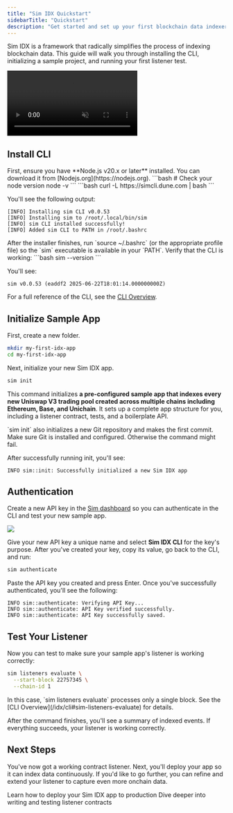 ```yaml
---
title: "Sim IDX Quickstart"
sidebarTitle: "Quickstart"
description: "Get started and set up your first blockchain data indexer in minutes."
---
```


Sim IDX is a framework that radically simplifies the process of indexing blockchain data.
This guide will walk you through installing the CLI, initializing a sample project, and running your first listener test.

<video
  id="sim-idx-hero-video"
  className="w-full aspect-video rounded-xl cursor-pointer"
  autoPlay
  muted
  loop
  playsInline
  noZoom
  controls
  src="https://dby10v016ygc2zna.public.blob.vercel-storage.com/Sim_IDX_Overview_01-f59KA9bRJG48nHIyC9STP7YZ2a356S.mp4"
/>

## Install CLI

<Steps>
<Step title="Download & Install Dependencies">
  First, ensure you have **Node.js v20.x or later** installed.
  You can download it from [Nodejs.org](https://nodejs.org).
  ```bash
  # Check your node version
  node -v 
  ```
</Step>
<Step title="Install the CLI">
  ```bash
  curl -L https://simcli.dune.com | bash
  ```

  You'll see the following output:

  ```text
  [INFO] Installing sim CLI v0.0.53
  [INFO] Installing sim to /root/.local/bin/sim
  [INFO] sim CLI installed successfully!
  [INFO] Added sim CLI to PATH in /root/.bashrc
  ```

  <Info>
    After the installer finishes, run `source ~/.bashrc` (or the appropriate profile file) so the `sim` executable is available in your `PATH`.
  </Info>

</Step>

<Step title="Verify Installation">
  Verify that the CLI is working:
  ```bash
  sim --version
  ```
  
  You'll see:
  
  ```
  sim v0.0.53 (eaddf2 2025-06-22T18:01:14.000000000Z)
  ```
</Step>
</Steps>

<Tip>For a full reference of the CLI, see the [CLI Overview](/idx/cli).</Tip>

## Initialize Sample App

First, create a new folder.

```bash
mkdir my-first-idx-app
cd my-first-idx-app
```

Next, initialize your new Sim IDX app.

```bash
sim init
```

This command initializes **a pre-configured sample app that indexes every new Uniswap V3 trading pool created across multiple chains including Ethereum, Base, and Unichain**.
It sets up a complete app structure for you, including a listener contract, tests, and a boilerplate API.

<Info>
  `sim init` also initializes a new Git repository and makes the first commit.
  Make sure Git is installed and configured. Otherwise the command might fail.
</Info>

After successfully running init, you'll see:

```text
INFO sim::init: Successfully initialized a new Sim IDX app
```

## Authentication

Create a new API key in the [Sim dashboard](https://sim.dune.com/) so you can authenticate in the CLI and test your new sample app.

<Frame caption="To generate a new API key, visit the Keys page and click the New button.">
  <img src="/images/idx/sim-idx-authentication.png" />
</Frame>

Give your new API key a unique name and select **Sim IDX CLI** for the key's purpose.
After you've created your key, copy its value, go back to the CLI, and run:

```bash
sim authenticate
```

Paste the API key you created and press Enter.
Once you've successfully authenticated, you'll see the following:

```
INFO sim::authenticate: Verifying API Key...
INFO sim::authenticate: API Key verified successfully.
INFO sim::authenticate: API Key successfully saved.
```

## Test Your Listener

Now you can test to make sure your sample app's listener is working correctly:

```bash
sim listeners evaluate \
  --start-block 22757345 \
  --chain-id 1
```

<Note>
In this case, `sim listeners evaluate` processes only a single block.
See the [CLI Overview](/idx/cli#sim-listeners-evaluate) for details.
</Note>

After the command finishes, you'll see a summary of indexed events.
If everything succeeds, your listener is working correctly.

## Next Steps

You've now got a working contract listener.
Next, you'll deploy your app so it can index data continuously.
If you'd like to go further, you can refine and extend your listener to capture even more onchain data.

<Columns cols={2}>
  <Card title="App Deployment" href="/idx/deployment">
    Learn how to deploy your Sim IDX app to production
  </Card>
  <Card title="Listener Contracts" href="/idx/listener">
    Dive deeper into writing and testing listener contracts
  </Card>
</Columns>
